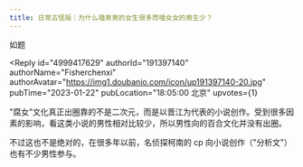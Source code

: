 ```yaml
---
title: 日常古怪版｜为什么嗑男男的女生很多而嗑女女的男生少？
---
```



<Forum groupName="古怪问题研究中心" groupUrl="https://www.douban.com/group/philosophasters/" archivedAt="2025-05-16T14:49:28.816Z">
  <Post
    id="281977288"
    title="日常古怪版｜为什么嗑男男的女生很多而嗑女女的男生少？"
    url="https://www.douban.com/group/topic/281977288/?_spm_id=MTgxNzQxNzA3"
    pubTime="01-24"
    highlightUserId="191397140"
  >
如题

<Reply
  id="4999417629"
  authorId="191397140"
  authorName="Fisherchenxi"
  authorAvatar="https://img1.doubanio.com/icon/up191397140-20.jpg"
  pubTime="2023-01-22"
  pubLocation="18:05:00 北京"
  upvotes={1}
>
"腐女"文化真正出圈靠的不是二次元，而是以晋江为代表的小说创作。受到很多因素的影响，看这类小说的男性相对比较少，所以男性向的百合文化并没有出圈。

不过这也不是绝对的，在很多年以前，名侦探柯南的 cp
向小说创作（"分析文"）也有不少男性参与。
</Reply>
  </Post>
</Forum>
